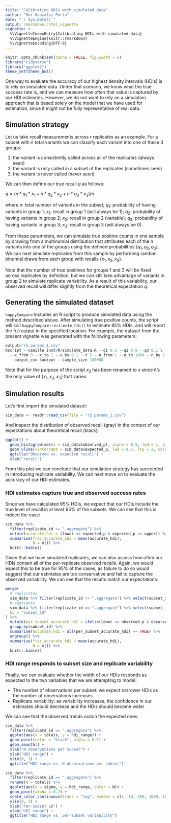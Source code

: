 ```yaml
---
title: "Calibrating HDIs with simulated data"
author: "Mar Gonzalez-Porta"
date: "`r Sys.Date()`"
output: rmarkdown::html_vignette
vignette: >
  %\VignetteIndexEntry{Calibrating HDIs with simulated data}
  %\VignetteEngine{knitr::rmarkdown}
  %\VignetteEncoding{UTF-8}
---
```


```r
knitr::opts_chunk$set(cache = FALSE, fig.width = 6)
library("tidyverse")
library("ggplot2")
theme_set(theme_bw())
```

One way to evaluate the accuracy of our highest density intervals (HDIs) is to rely on simulated data. Under that scenario, we know what the true success rate is, and we can measure how often that value is captured by our HDI estimates. However, we do not want to rely on a simulation approach that is based solely on the model that we have used for estimation, since it might not be fully representative of real data. 

## Simulation strategy
Let us take recall measurements across $r$ replicates as an example. For a subset with $n$ total variants we can classify each variant into one of these 3 groups: 

1) the variant is consistently called across all of the replicates (always seen)
2) the variant is only called in a subset of the replicates (sometimes seen) 
3) the variant is never called (never seen)

We can then define our true recall $q$ as follows:

$q = (n*q_1*x_1 + n*q_2*x_2 + n*q_3*x_3) / n$

where $n$: total number of variants in the subset; 
$q_1$: probability of having variants in group 1;
$x_1$: recall in group 1 (will always be 1);
$q_2$: probability of having variants in group 2;
$x_2$: recall in group 2 (variable);
$q_3$: probability of having variants in group 3;
$x_3$: recall in group 3 (will always be 0).

From these parameters, we can simulate true positive counts in one sample by drawing from a multinomial distribution that attributes each of the $n$ variants into one of the groups using the defined probabilities $\{q_1, q_2, q_3\}$. We can next simulate replicates from this sample by performing random binomial draws from each group with recalls $\{x_1, x_2, x_3\}$. 

Note that the number of true positives for groups 1 and 3 will be fixed across replicates by definition, but we can still take advantage of variants in group 2 to simulate replicate variability. As a result of this variability, our observed recall will differ slightly from the theoretical expectation $q$.


## Generating the simulated dataset
`happyCompare` includes an R script to produce simulated data using the method described above. After simulating true positive counts, the script will call `happyCompare::estimate_hdi()` to estimate 95% HDIs, and will report the full output in the specified location. For example, the dataset from the present vignette was generated with the following parameters:

```r
output="r5.params_1.csv"
Rscript --vanilla inst/R/simulate_data.R --q1 0.1 --q2 0.8 --q3 0.1 \
  --x_from 0 --x_to 1 --x_by 0.1 --r 5 --n_from 1 --n_to 1000 --n_by 1 \
  --output_csv $output --sample_size 100000
```

Note that for the purpose of the script $x_2$ has been renamed to $x$ since it's the only value of $\{x_1, x_2, x_3\}$ that varies.


## Simulation results

Let's first import the simulated dataset:
```r
sim_data <- readr::read_csv(file = "r5.params_1.csv")
```

And inspect the distribution of observed recall (gray) in the context of our expectations about theoretical recall (black):
```r
ggplot() +
  geom_histogram(aes(x = sim_data$observed_p), alpha = 0.5, lwd = 1, bins = 1000) +
  geom_vline(xintercept = sim_data$expected_p, lwd = 0.5, lty = 2, color = "black") +
  ggtitle("Observed vs. expected recall") +
  xlab("recall")
```

From this plot we can conclude that our simulation strategy has succeeded in introducing replicate variability. We can next move on to evaluate the accuracy of our HDI estimates.

### HDI estimates capture true and observed success rates
Since we have calculated 95% HDIs, we expect that our HDIs include the true level of recall in at least 95% of the subsets. We can see that this is indeed the case:

```r
sim_data %>% 
  filter(replicate_id == ".aggregate") %>% 
  mutate(accurate_hdi = (lower <= expected_p & expected_p <= upper)) %>% 
  summarise(frac_accurate_hdi = mean(accurate_hdi),
            N = n()) %>% 
  knitr::kable()
```

Given that we have simulated replicates, we can also assess how often our HDIs contain all of the per-replicate observed recalls. Again, we would expect this to be true for 95% of the cases, as failure to do so would suggest that our estimates are too conservative and fail to capture the observed variability. We can see that the results match our expectations: 

```r
merge(
  # replicates
  sim_data %>% filter(replicate_id != ".aggregate") %>% select(subset_id, observed_p),
  # aggregate
  sim_data %>% filter(replicate_id == ".aggregate") %>% select(subset_id, lower, upper),
  by = "subset_id"
) %>% 
  mutate(per_subset_accurate_hdi = ifelse(lower <= observed_p & observed_p <= upper, TRUE, FALSE)) %>% 
  group_by(subset_id) %>% 
  summarise(accurate_hdi = all(per_subset_accurate_hdi) == TRUE) %>% 
  ungroup() %>% 
  summarise(frac_accurate_hdi = mean(accurate_hdi),
            N = n()) %>% 
  knitr::kable()
```

### HDI range responds to subset size and replicate variability

Finally, we can evaluate whether the width of our HDIs responds as expected to the two variables that we are attempting to model: 

- The number of observations per subset: we expect narrower HDIs as the number of observations increases
- Replicate variability: as variability increases, the confidence in our estimates should decrease and the HDIs should become wider

We can see that the observed trends match the expected ones:

```r
sim_data %>% 
  filter(replicate_id == ".aggregate") %>% 
  ggplot(aes(x = totals, y = hdi_range)) +
  geom_point(color = "black", alpha = 0.1) +
  geom_smooth() +
  xlab("N observations per subset") +
  ylab("HDI range") +
  ylim(0, 1) +
  ggtitle("HDI range vs. N observations per subset")
```

```r
sim_data %>% 
  filter(replicate_id == ".aggregate") %>% 
  rename(N = totals) %>% 
  ggplot(aes(x = sigma, y = hdi_range, color = N)) +
  geom_point(alpha = 0.2) +
  scale_color_continuous(trans = "log", breaks = c(1, 10, 100, 1000, 10000, 100000, 1000000)) +
  ylim(0, 1) +
  xlab("Per-subset SD") +
  ylab("HDI range") +
  ggtitle("HDI range vs. per-subset variability")
```

